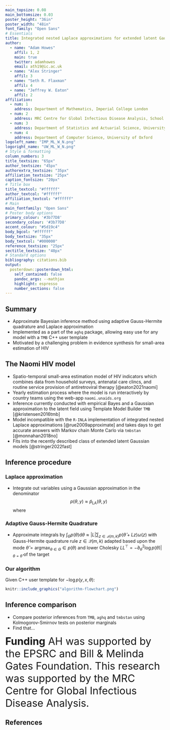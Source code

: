 ```yaml
---
main_topsize: 0.08
main_bottomsize: 0.03
poster_height: "36in"
poster_width: "48in"
font_family: "Open Sans"
# Essentials
title: Integrated nested Laplace approximations for extended latent Gaussian models with application to the Naomi HIV model
author:
  - name: "Adam Howes"
    affil: 1, 2
    main: true
    twitter: adamhowes
    email: ath19@ic.ac.uk
  - name: "Alex Stringer"
    affil: 3
  - name: "Seth R. Flaxman"
    affil: 4
  - name: "Jeffrey W. Eaton"
    affil: 2
affiliation:
  - num: 1
    address: Department of Mathematics, Imperial College London
  - num: 2
    address: MRC Centre for Global Infectious Disease Analysis, School of Public Health, Imperial College London
  - num: 3
    address: Department of Statistics and Actuarial Science, University of Waterloo
  - num: 4
    address: Department of Computer Science, University of Oxford
logoleft_name: "IMP_ML_W_N.png"
logoright_name: "UW_ML_W_N.png"
# Style & formatting
column_numbers: 3
title_textsize: "65px"
author_textsize: "45px"
authorextra_textsize: "35px"
affiliation_textsize: "25px"
caption_fontsize: "20px"
# Title box
title_textcol: "#ffffff"
author_textcol: "#ffffff"
affiliation_textcol: "#ffffff"
# Main
main_fontfamily: "Open Sans"
# Poster body options
primary_colour: '#3b77D8'
secondary_colour: '#3b77D8'
accent_colour: "#5d19c4"
body_bgcol: "#ffffff"
body_textsize: "35px"
body_textcol: "#000000"
reference_textsize: "25px"
sectitle_textsize: "40px"
# Standard options
bibliography: citations.bib
output: 
  posterdown::posterdown_html:
    self_contained: false
    pandoc_args: --mathjax
    highlight: espresso
    number_sections: false
---
```


## Summary

* Approximate Bayesian inference method using adaptive Gauss-Hermite quadrature and Laplace approximation
* Implemented as a part of the `aghq` package, allowing easy use for any model with a `TMB` C++ user template
* Motivated by a challenging problem in evidence synthesis for small-area estimation of HIV

<!-- 38761C -->

## The Naomi HIV model

* Spatio-temporal small-area estimation model of HIV indicators which combines data from household surveys, antenatal care clincs, and routine service provision of antiretroviral therapy [@eaton2021naomi]
* Yearly estimation process where the model is run interactively by country teams using the web-app `naomi.unaids.org`
* Inference currently conducted with empirical Bayes and a Gaussian approximation to the latent field using Template Model Builder `TMB` [@kristensen2016tmb]
* Model incompatible with the `R-INLA` implementation of integrated nested Laplace approximations [@rue2009approximate] and takes days to get accurate answers with Markov chain Monte Carlo via `tmbstan` [@monnahan2018no]
* Fits into the recently described class of extended latent Gaussian models [@stringer2022fast]

## Inference procedure

### Laplace approximation

* Integrate out variables using a Gaussian approximation in the denominator
$$
p(\theta, y) \approx \tilde p_\text{LA}(\theta, y)
$$
where 

### Adaptive Gauss-Hermite Quadrature

* Approximate integrals by $\int_\Theta p(\theta) \text{d} \theta \approx \lvert L \rvert \sum_{z \in \mathcal{Q}(m, k)} p(\hat \theta + Lz) \omega(z)$ with Gauss-Hermite quadrature rule $z \in \mathcal{Q}(m, k)$ adapted based upon the mode $\hat \theta = \text{argmax}_{\theta \in \Theta} \in p(\theta)$ and lower Cholesky $LL^\top = - \partial_\theta^2 \log p(\theta) \rvert_{\theta = \hat \theta}$ of the target

### Our algorithm

Given C++ user template for $- \log p(y, x, \theta)$:

```r
knitr::include_graphics("algorithm-flowchart.png")
```

## Inference comparison

* Compare posterior inferences from `TMB`, `aghq` and `tmbstan` using Kolmogorov-Smirnov tests on posterior marginals
* Find that...

<font size="6"> **Funding** AH was supported by the EPSRC and Bill & Melinda Gates Foundation. This research was supported by the MRC Centre for Global Infectious Disease Analysis. </font>

## References

<font size="6"> <div id="refs" class="references"></div> </font>
